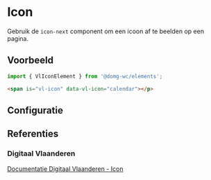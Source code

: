 
# Icon

<VluxMetaData id="elements-icon-icon" />

Gebruik de `icon-next` component om een icoon af te beelden op een pagina.<br/>


## Voorbeeld

```js
import { VlIconElement } from '@domg-wc/elements';
```

```html
<span is="vl-icon" data-vl-icon="calendar"></p>
```

<Canvas of={VlIconStories.iconDefault} />


## Configuratie

<ArgTypes of={VlIconStories.iconDefault} />


## Referenties

### Digitaal Vlaanderen

[Documentatie Digitaal Vlaanderen - Icon](https://overheid.vlaanderen.be/webuniversum/v3/documentation/atoms/vl-ui-icon)
